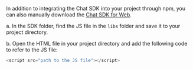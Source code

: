 <PlatformWrapper platform="web">

In addition to integrating the Chat SDK into your project through npm, you can also manually download the [Chat SDK for Web](https://www.npmjs.com/package/agora-chat). 

a. In the SDK folder, find the JS file in the `libs` folder and save it to your project directory.

b. Open the HTML file in your project directory and add the following code to refer to the JS file:

```javascript
<script src="path to the JS file"></script>
```

</PlatformWrapper>
